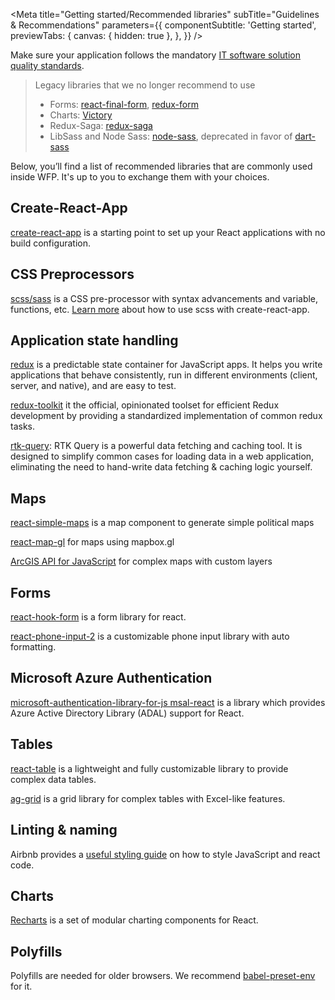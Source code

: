 
<Meta
  title="Getting started/Recommended libraries"
  subTitle="Guidelines & Recommendations"
  parameters={{
    componentSubtitle: 'Getting started',
    previewTabs: {
      canvas: { hidden: true },
    },
  }}
/>

Make sure your application follows the mandatory [IT software solution quality standards](https://newgo.wfp.org/documents/it-solution-quality-standards).

> Legacy libraries that we no longer recommend to use
>
> - Forms: [react-final-form](https://github.com/final-form/react-final-form), [redux-form](https://github.com/erikras/redux-form)
> - Charts: [Victory](https://formidable.com/open-source/victory/)
> - Redux-Saga: [redux-saga](https://github.com/redux-saga/redux-saga)
> - LibSass and Node Sass: [node-sass](https://www.npmjs.com/package/node-sass), deprecated in favor of [dart-sass](https://sass-lang.com/dart-sass)

Below, you’ll find a list of recommended libraries that are commonly used inside WFP. It's up to you to exchange them with your choices.

## Create-React-App

[create-react-app](https://create-react-app.dev/) is a starting point to set up your React applications with no build configuration.

## CSS Preprocessors

[scss/sass](https://sass-lang.com) is a CSS pre-processor with syntax advancements and variable, functions, etc. [Learn more](https://create-react-app.dev/docs/adding-a-sass-stylesheet) about how to use scss with create-react-app.

## Application state handling

[redux](https://redux.js.org) is a predictable state container for JavaScript apps. It helps you write
applications that behave consistently, run in different environments (client,
server, and native), and are easy to test.

[redux-toolkit](https://redux-toolkit.js.org/) it the official, opinionated toolset for efficient Redux development by providing a standardized implementation of common redux tasks.

[rtk-query](https://redux-toolkit.js.org/rtk-query/overview): RTK Query is a powerful data fetching and caching tool. It is designed to simplify common cases for loading data in a web application, eliminating the need to hand-write data fetching & caching logic yourself.

## Maps

<!-- Please have a look at the [Map guidelines](Design|Guidelines). -->

[react-simple-maps](https://www.react-simple-maps.io) is a map component to generate simple political maps

[react-map-gl](https://github.com/uber/react-map-gl) for maps using mapbox.gl

[ArcGIS API for JavaScript](https://developers.arcgis.com/javascript) for complex maps with custom layers

## Forms

[react-hook-form](https://react-hook-form.com/) is a form library for react.

[react-phone-input-2](https://www.npmjs.com/package/react-phone-input-2) is a customizable phone input library with auto formatting.

## Microsoft Azure Authentication

[microsoft-authentication-library-for-js msal-react](https://github.com/AzureAD/microsoft-authentication-library-for-js/tree/dev/lib/msal-react) is a library which provides Azure Active Directory Library (ADAL) support for React.

## Tables

[react-table](https://github.com/react-tools/react-table) is a lightweight and fully customizable library to provide complex data tables.

[ag-grid](https://ag-grid.com) is a grid library for complex tables with Excel-like features.

## Linting & naming

Airbnb provides a [useful styling guide](https://github.com/airbnb/javascriptuseful) on how to style JavaScript and react code.

## Charts

[Recharts](https://recharts.org/) is a set of modular charting components for React.

## Polyfills

Polyfills are needed for older browsers. We recommend [babel-preset-env](https://babeljs.io/docs/en/babel-preset-env) for it.
